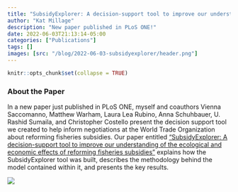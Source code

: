 ```yaml
---
title: "SubsidyExplorer: A decision-support tool to improve our understanding of the ecological and economic effects of reforming fisheries subsidies"
author: "Kat Millage"
description: "New paper published in PLoS ONE!"
date: 2022-06-03T21:13:14-05:00
categories: ["Publications"]
tags: []
images: [src: "/blog/2022-06-03-subsidyexplorer/header.png"]
---
```


```r
knitr::opts_chunk$set(collapse = TRUE)
```

### About the Paper 

In a new paper just published in PLoS ONE, myself and coauthors Vienna Saccomanno, Matthew Warham, Laura Lea Rubino, Anna Schuhbauer, U. Rashid Sumaila, and Christopher Costello present the decision support tool we created to help inform negotiations at the World Trade Organization about reforming fisheries subsidies. Our paper entitled ["SubsidyExplorer: A decision-support tool to improve our understanding of the ecological and economic effects of reforming fisheries subsidies"](https://doi.org/10.1371/journal.pone.0265829) explains how the SubsidyExplorer tool was built, describes the methodology behind the model contained within it, and presents the key results. 

![](Fig1.png)
